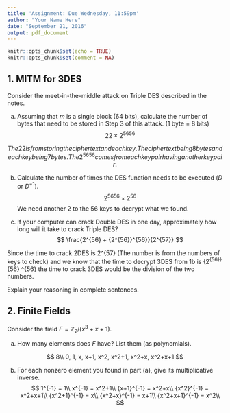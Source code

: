 ```yaml
---
title: 'Assignment: Due Wednesday, 11:59pm'
author: "Your Name Here"
date: "September 21, 2016"
output: pdf_document
---
```


```r
knitr::opts_chunk$set(echo = TRUE)
knitr::opts_chunk$set(comment = NA)
```

## 1. MITM for 3DES

Consider the meet-in-the-middle attack on Triple DES described in the notes.

a. Assuming that $m$ is a single block (64 bits), calculate the number of bytes that need to be stored in Step 3 of this attack. (1 byte = 8 bits)
$$
22 \times {2^{56}}^{56}
$$

$$
The 22 is from storing the ciphertext and each key. The ciphertext being 8 bytes and each key being 7 bytes.
The {2^{56}}^{56} comes from each key pair having another key pair.
$$

b. Calculate the number of times the DES function needs to be executed ($D$ or $D^{-1}$).
$$
{2^{56}}^{56} \times 2^{56}
$$
We need another 2 to the 56 keys to decrypt what we found.

c. If your computer can crack Double DES in one day, approximately how long will it take to crack Triple DES?
$$
\frac{2^{56} + {2^{56}}^{56}}{2^{57}}
$$

Since the time to crack 2DES is 2^{57} (The number is from the numbers of keys to check) and we know that the time to decrypt 3DES from 1b is {2^{56}}^{56} \times 2^{56} the time to crack 3DES would be the division of the two numbers. 

Explain your reasoning in complete sentences. 

## 2. Finite Fields

Consider the field $F = \mathbb{Z}_2/(x^3+x+1)$.

a. How many elements does $F$ have? List them (as polynomials).

$$
8\\
0, 1, x, x+1, x^2, x^2+1, x^2+x, x^2+x+1
$$

b. For each nonzero element you found in part (a), give its multiplicative inverse.
$$
1^{-1} = 1\\
x^{-1} = x^2+1\\
{x+1}^{-1} = x^2+x\\
{x^2}^{-1} = x^2+x+1\\
{x^2+1}^{-1} = x\\
{x^2+x}^{-1} = x+1\\
{x^2+x+1}^{-1} = x^2\\
$$
